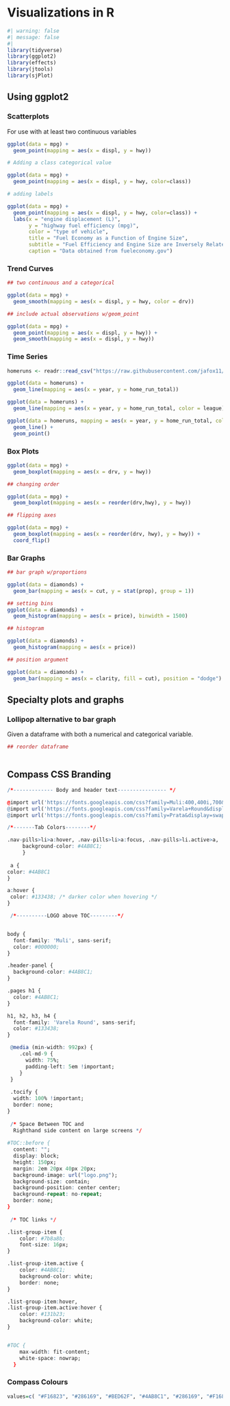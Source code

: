 # Visualizations in R {-}

```r
#| warning: false
#| message: false
#| 
library(tidyverse)
library(ggplot2)
library(effects)
library(jtools)
library(sjPlot)

```

## Using ggplot2 

### Scatterplots

For use with at least two continuous variables

```r

ggplot(data = mpg) +
  geom_point(mapping = aes(x = displ, y = hwy))

# Adding a class categorical value

ggplot(data = mpg) +
  geom_point(mapping = aes(x = displ, y = hwy, color=class))

# adding labels

ggplot(data = mpg) +
  geom_point(mapping = aes(x = displ, y = hwy, color=class)) +
  labs(x = "engine displacement (L)",
       y = "highway fuel efficiency (mpg)",
       color = "type of vehicle",
       title = "Fuel Economy as a Function of Engine Size",
       subtitle = "Fuel Efficiency and Engine Size are Inversely Related",
       caption = "Data obtained from fueleconomy.gov")

```

### Trend Curves

```r

## two continuous and a categorical 

ggplot(data = mpg) +
  geom_smooth(mapping = aes(x = displ, y = hwy, color = drv))

## include actual observations w/geom_point

ggplot(data = mpg) +
  geom_point(mapping = aes(x = displ, y = hwy)) +
  geom_smooth(mapping = aes(x = displ, y = hwy))

```

### Time Series

```r

homeruns <- readr::read_csv("https://raw.githubusercontent.com/jafox11/MS282/main/homeruns.csv")

ggplot(data = homeruns) +
  geom_line(mapping = aes(x = year, y = home_run_total))

ggplot(data = homeruns) +
  geom_line(mapping = aes(x = year, y = home_run_total, color = league))

ggplot(data = homeruns, mapping = aes(x = year, y = home_run_total, color = league)) +
  geom_line() +
  geom_point()

```

### Box Plots

```r

ggplot(data = mpg) +
  geom_boxplot(mapping = aes(x = drv, y = hwy))

## changing order 

ggplot(data = mpg) +
  geom_boxplot(mapping = aes(x = reorder(drv,hwy), y = hwy))

## flipping axes

ggplot(data = mpg) +
  geom_boxplot(mapping = aes(x = reorder(drv, hwy), y = hwy)) +
  coord_flip()

```

### Bar Graphs

```r

## bar graph w/proportions

ggplot(data = diamonds) +
  geom_bar(mapping = aes(x = cut, y = stat(prop), group = 1))

## setting bins
ggplot(data = diamonds) +
  geom_histogram(mapping = aes(x = price), binwidth = 1500)

## histogram

ggplot(data = diamonds) +
  geom_histogram(mapping = aes(x = price))

## position argument

ggplot(data = diamonds) +
  geom_bar(mapping = aes(x = clarity, fill = cut), position = "dodge")

```

## Specialty plots and graphs

### Lollipop alternative to bar graph

Given a dataframe with both a numerical and categorical variable.

```r

## reorder dataframe



```

## Compass CSS Branding

```r

/*------------- Body and header text---------------- */

@import url('https://fonts.googleapis.com/css?family=Muli:400,400i,700&display=swap');
@import url('https://fonts.googleapis.com/css?family=Varela+Round&display=swap');
@import url('https://fonts.googleapis.com/css?family=Prata&display=swap');

/*-------Tab Colors--------*/

.nav-pills>li>a:hover, .nav-pills>li>a:focus, .nav-pills>li.active>a,     .nav-pills>li.active>a:hover, .nav-pills>li.active>a:focus{
     background-color: #4AB8C1;
     }
 
 a {
color: #4AB8C1
}

a:hover {
 color: #133438; /* darker color when hovering */
}

 /*----------LOGO above TOC---------*/


body {
  font-family: 'Muli', sans-serif;
  color: #000000;
}

.header-panel {
  background-color: #4AB8C1;
}

.pages h1 {
  color: #4AB8C1;
}

h1, h2, h3, h4 {
  font-family: 'Varela Round', sans-serif;
  color: #133438;
}

 @media (min-width: 992px) {
    .col-md-9 {
      width: 75%;
      padding-left: 5em !important;
    }
 }
 
 .tocify {
  width: 100% !important;
  border: none;
}
 
 /* Space Between TOC and 
  Righthand side content on large screens */
 
#TOC::before {
  content: "";
  display: block;
  height: 150px;
  margin: 2em 20px 40px 20px;
  background-image: url("logo.png");
  background-size: contain;
  background-position: center center;
  background-repeat: no-repeat;
  border: none;
}
  
 /* TOC links */

.list-group-item {
    color: #7b8a8b;
    font-size: 16px;
}

.list-group-item.active {
    color: #4AB8C1;
    background-color: white;
    border: none;
}

.list-group-item:hover, 
.list-group-item.active:hover {
    color: #131b23;
    background-color: white;
}


#TOC {
    max-width: fit-content;
    white-space: nowrap;
  }


```

### Compass Colours

```r

values=c( "#F16823", "#286169", "#BED62F", "#4AB8C1", "#286169", "#F16823", "#DEE48C","#FDB816")

```

